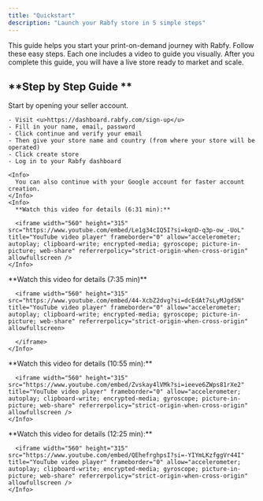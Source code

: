 ```yaml
---
title: "Quickstart"
description: "Launch your Rabfy store in 5 simple steps"
---
```


This guide helps you start your print-on-demand journey with Rabfy. Follow these easy steps. Each one includes a video to guide you visually. After you complete this guide, you will have a live store ready to market and scale.

## \*\*Step by Step Guide \*\*

<Steps>
  <Step title="Step 1: Create Your Rabfy Account & Store">
    Start by opening your seller account.

    - Visit <u>https://dashboard.rabfy.com/sign-up</u>
    - Fill in your name, email, password
    - Click continue and verify your email
    - Then give your store name and country (from where your store will be operated)
    - Click create store
    - Log in to your Rabfy dashboard

    <Info>
      You can also continue with your Google account for faster account creation.
    </Info>
    <Info>
      **Watch this video for details (6:31 min):**

      <iframe width="560" height="315" src="https://www.youtube.com/embed/Le1g34cIQ5I?si=kqnD-q3p-ow_-UoL" title="YouTube video player" frameborder="0" allow="accelerometer; autoplay; clipboard-write; encrypted-media; gyroscope; picture-in-picture; web-share" referrerpolicy="strict-origin-when-cross-origin" allowfullscreen />
    </Info>
  </Step>
  <Step title="Step 2: Connect Your Custom Domain">
    <Info>
      **Watch this video for details (7:35 min)**

      <iframe width="560" height="315" src="https://www.youtube.com/embed/44-XcbZ2dvg?si=dcEdAt7sLyMJgdSN" title="YouTube video player" frameborder="0" allow="accelerometer; autoplay; clipboard-write; encrypted-media; gyroscope; picture-in-picture; web-share" referrerpolicy="strict-origin-when-cross-origin" allowfullscreen>

      </iframe>
    </Info>
  </Step>
  <Step title="Step 3: Customize Your Rabfy Store">
    <Info>
      **Watch this video for details (10:55 min):**

      <iframe width="560" height="315" src="https://www.youtube.com/embed/Zvskay4lVMk?si=ieeve6ZWps81rXe2" title="YouTube video player" frameborder="0" allow="accelerometer; autoplay; clipboard-write; encrypted-media; gyroscope; picture-in-picture; web-share" referrerpolicy="strict-origin-when-cross-origin" allowfullscreen />
    </Info>
  </Step>
  <Step title="Step 4: Upload Designs & Publish Products">
    <Info>
      **Watch this video for details (12:25 min):**

      <iframe width="560" height="315" src="https://www.youtube.com/embed/QEhefrghpsI?si=-YIYmLKzfggVr44I" title="YouTube video player" frameborder="0" allow="accelerometer; autoplay; clipboard-write; encrypted-media; gyroscope; picture-in-picture; web-share" referrerpolicy="strict-origin-when-cross-origin" allowfullscreen />
    </Info>
  </Step>
</Steps>